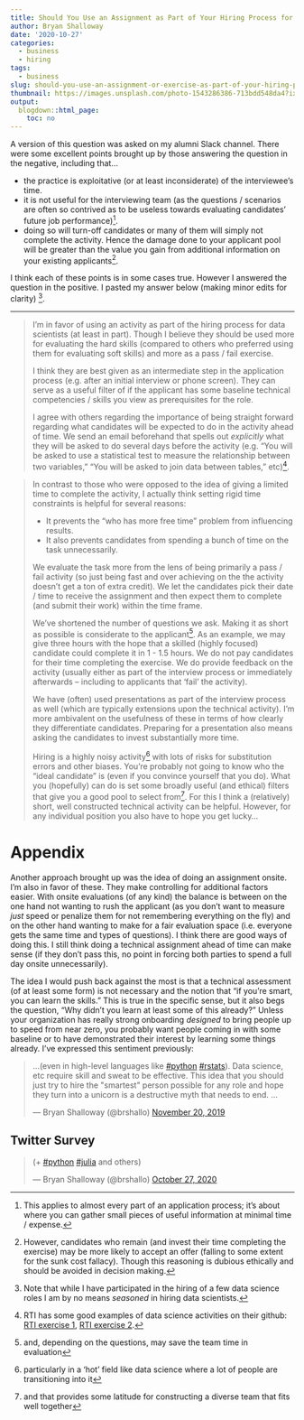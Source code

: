 ```yaml
---
title: Should You Use an Assignment as Part of Your Hiring Process for a Data Scientist?
author: Bryan Shalloway
date: '2020-10-27'
categories:
  - business
  - hiring
tags:
  - business
slug: should-you-use-an-assignment-or-exercise-as-part-of-your-hiring-process-for-a-data-scientist
thumbnail: https://images.unsplash.com/photo-1543286386-713bdd548da4?ixlib=rb-1.2.1&ixid=eyJhcHBfaWQiOjEyMDd9&auto=format&fit=crop&w=1950&q=80
output:
  blogdown::html_page:
    toc: no
---
```


A version of this question was asked on my alumni Slack channel. There were some excellent points brought up by those answering the question in the negative, including that…

* the practice is exploitative (or at least inconsiderate) of the interviewee’s time.
* it is not useful for the interviewing team (as the questions / scenarios are often so contrived as to be useless towards evaluating candidates’ future job performance)^[This applies to almost every part of an application process; it’s about where you can gather small pieces of useful information at minimal time / expense.].
* doing so will turn-off candidates or many of them will simply not complete the activity. Hence the damage done to your applicant pool will be greater than the value you gain from additional information on your existing applicants[^1].

[^1]: However, candidates who remain (and invest their time completing the exercise) may be more likely to accept an offer (falling to some extent for the sunk cost fallacy). Though this reasoning is dubious ethically and should be avoided in decision making.

I think each of these points is in some cases true. However I answered the question in the positive. I pasted my answer below (making minor edits for clarity) ^[Note that while I have participated in the hiring of a few data science roles I am by no means *seasoned* in hiring data scientists.]. 

-------------

>I'm in favor of using an activity as part of the hiring process for data scientists (at least in part). Though I believe they should be used more for evaluating the hard skills (compared to others who preferred using them for evaluating soft skills) and more as a pass / fail exercise. 
>
>I think they are best given as an intermediate step in the application process (e.g. after an initial interview or phone screen). They can serve as a useful filter of if the applicant has some baseline technical competencies / skills you view as prerequisites for the role.
>
>I agree with others regarding the importance of being straight forward regarding what candidates will be expected to do in the activity ahead of time. We send an email beforehand that spells out *explicitly* what they will be asked to do several days before the activity (e.g. “You will be asked to use a statistical test to measure the relationship between two variables,” "You will be asked to join data between tables," etc)[^2].

[^2]: RTI has some good examples of data science activities on their github: [RTI exercise 1](https://github.com/rtidatascience/data-scientist-exercise01), [RTI exercise 2](https://github.com/rtidatascience/data-scientist-exercise02).

>In contrast to those who were opposed to the idea of giving a limited time to complete the activity, I actually think setting rigid time constraints is helpful for several reasons:
>
>* It prevents the "who has more free time" problem from influencing results.
>* It also prevents candidates from spending a bunch of time on the task unnecessarily. 
>
>We evaluate the task more from the lens of being primarily a pass / fail activity (so just being fast and over achieving on the the activity doesn't get a ton of extra credit). We let the candidates pick their date / time to receive the assignment and then expect them to complete (and submit their work) within the time frame.
>
>We've shortened the number of questions we ask. Making it as short as possible is considerate to the applicant^[and, depending on the questions, may save the team time in evaluation]. As an example, we may give three hours with the hope that a skilled (highly focused) candidate could complete it in 1 - 1.5 hours. We do not pay candidates for their time completing the exercise. We do provide feedback on the activity (usually either as part of the interview process or immediately afterwards -- including to applicants that ‘fail’ the activity). 
>
>We have (often) used presentations as part of the interview process as well (which are typically extensions upon the technical activity). I'm more ambivalent on the usefulness of these in terms of how clearly they differentiate candidates. Preparing for a presentation also means asking the candidates to invest substantially more time.
>
>Hiring is a highly noisy activity^[particularly in a ‘hot’ field like data science where a lot of people are transitioning into it] with lots of risks for substitution errors and other biases. You're probably not going to know who the "ideal candidate" is (even if you convince yourself that you do). What you (hopefully) can do is set some broadly useful (and ethical) filters that give you a good pool to select from^[and that provides some latitude for constructing a diverse team that fits well together]. For this I think a (relatively) short, well constructed technical activity can be helpful. However, for any individual position you also have to hope you get lucky…

# Appendix

Another approach brought up was the idea of doing an assignment onsite. I'm also in favor of these. They make controlling for additional factors easier. With onsite evaluations (of any kind) the balance is between on the one hand not wanting to rush the applicant (as you don't want to measure *just* speed or penalize them for not remembering everything on the fly) and on the other hand wanting to make for a fair evaluation space (i.e. everyone gets the same time and types of questions). I think there are good ways of doing this. I still think doing a technical assignment ahead of time can make sense (if they don't pass this, no point in forcing both parties to spend a full day onsite unnecessarily).

The idea I would push back against the most is that a technical assessment (of at least some form) is not necessary and the notion that "if you're smart, you can learn the skills." This is true in the specific sense, but it also begs the question, "Why didn't you learn at least some of this already?" Unless your organization has really strong onboarding *designed* to bring people up to speed from near zero, you probably want people coming in with some baseline or to have demonstrated their interest by learning some things already. I've expressed this sentiment previously:

<blockquote class="twitter-tweet"><p lang="en" dir="ltr">...(even in high-level languages like <a href="https://twitter.com/hashtag/python?src=hash&amp;ref_src=twsrc%5Etfw">#python</a> <a href="https://twitter.com/hashtag/rstats?src=hash&amp;ref_src=twsrc%5Etfw">#rstats</a>). Data science, etc require skill and sweat to be effective. This idea that you should just try to hire the &quot;smartest&quot; person possible for any role and hope they turn into a unicorn is a destructive myth that needs to end. ...</p>&mdash; Bryan Shalloway (@brshallo) <a href="https://twitter.com/brshallo/status/1197234570011299843?ref_src=twsrc%5Etfw">November 20, 2019</a></blockquote> <script async src="https://platform.twitter.com/widgets.js" charset="utf-8"></script>

## Twitter Survey

<blockquote class="twitter-tweet"><p lang="en" dir="ltr">(+ <a href="https://twitter.com/hashtag/python?src=hash&amp;ref_src=twsrc%5Etfw">#python</a> <a href="https://twitter.com/hashtag/julia?src=hash&amp;ref_src=twsrc%5Etfw">#julia</a> and others)</p>&mdash; Bryan Shalloway (@brshallo) <a href="https://twitter.com/brshallo/status/1321166916304670720?ref_src=twsrc%5Etfw">October 27, 2020</a></blockquote> <script async src="https://platform.twitter.com/widgets.js" charset="utf-8"></script>